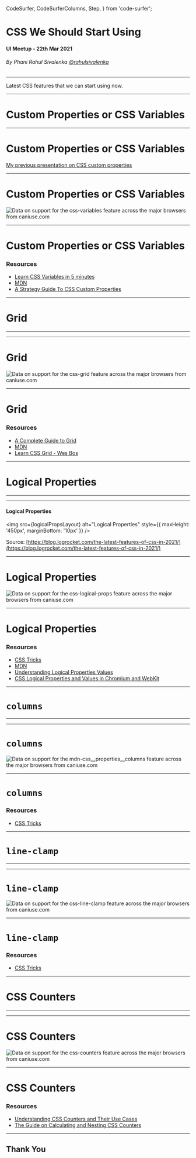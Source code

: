   CodeSurfer,
  CodeSurferColumns,
  Step,
} from 'code-surfer';




<Head title="CSS We Should Start Using" />

<!-- Slides Start -->

# CSS We Should Start Using

#### UI Meetup - 22th Mar 2021

###### By Phani Rahul Sivalenka [@rahulsivalenka](https://twitter.com/rahulsivalenka)

---

Latest CSS features that we can start using now.

---

# Custom Properties or CSS Variables

---

# Custom Properties or CSS Variables

[My previous presentation on CSS custom properties](http://rahulsivalenka.github.io/ui-meetup-css-custom-properties)

---

<div className="basic-text-slide">

# Custom Properties or CSS Variables

<picture>
  <source
    type="image/webp"
    srcset="https://caniuse.bitsofco.de/image/css-variables.webp"
  />
  <source
    type="image/png"
    srcset="https://caniuse.bitsofco.de/image/css-variables.png"
  />
  <img
    src="https://caniuse.bitsofco.de/image/css-variables.jpg"
    alt="Data on support for the css-variables feature across the major browsers from caniuse.com"
  />
</picture>

</div>

---

<div className="basic-text-slide">

# Custom Properties or CSS Variables

### Resources

- [Learn CSS Variables in 5 minutes](https://www.freecodecamp.org/news/learn-css-variables-in-5-minutes-80cf63b4025d)
- [MDN](https://developer.mozilla.org/en-US/docs/Web/CSS/Using_CSS_custom_properties)
- [A Strategy Guide To CSS Custom Properties](https://www.smashingmagazine.com/2018/05/css-custom-properties-strategy-guide/)

</div>

---

# Grid

---

<div className="demo-slide">
  <CssGridDemo />
</div>

---

<div className="basic-text-slide">

# Grid

<picture>
  <source
    type="image/webp"
    srcset="https://caniuse.bitsofco.de/image/css-grid.webp"
  />
  <source
    type="image/png"
    srcset="https://caniuse.bitsofco.de/image/css-grid.png"
  />
  <img
    src="https://caniuse.bitsofco.de/image/css-grid.jpg"
    alt="Data on support for the css-grid feature across the major browsers from caniuse.com"
  />
</picture>

</div>

---

<div className="basic-text-slide">

# Grid

### Resources

- [A Complete Guide to Grid](https://css-tricks.com/snippets/css/complete-guide-grid/)
- [MDN](https://developer.mozilla.org/en-US/docs/Web/CSS/grid)
- [Learn CSS Grid - Wes Bos](https://cssgrid.io/)

</div>

---

# Logical Properties

---

<div className="demo-slide">
  <CssLogicalPropsDemo />
</div>

---

<h4 style={{ marginBottom: '10px' }}>
  Logical Properties
</h4>

<img
  src={logicalPropsLayout}
  alt="Logical Properties"
  style={{ maxHeight: '450px', marginBottom: '10px' }}
/>
<p style={{ fontSize: '1rem', marginTop: '10px' }}>

Source:
[https://blog.logrocket.com/the-latest-features-of-css-in-2021/](https://blog.logrocket.com/the-latest-features-of-css-in-2021/)

</p>

---

<div className="basic-text-slide">

# Logical Properties

<picture>
  <source
    type="image/webp"
    srcset="https://caniuse.bitsofco.de/image/css-logical-props.webp"
  />
  <source
    type="image/png"
    srcset="https://caniuse.bitsofco.de/image/css-logical-props.png"
  />
  <img
    src="https://caniuse.bitsofco.de/image/css-logical-props.jpg"
    alt="Data on support for the css-logical-props feature across the major browsers from caniuse.com"
  />
</picture>

</div>

---

<div className="basic-text-slide">

# Logical Properties

### Resources

- [CSS Tricks](https://css-tricks.com/css-logical-properties/)
- [MDN](https://developer.mozilla.org/en-US/docs/Web/CSS/CSS_Logical_Properties)
- [Understanding Logical Properties Values](https://www.smashingmagazine.com/2018/03/understanding-logical-properties-values/)
- [CSS Logical Properties and Values in Chromium and WebKit](https://blogs.igalia.com/mrego/2018/08/08/css-logical-properties-and-values-in-chromium/)

</div>

---

# `columns`

---

<div className="demo-slide">
  <ColumnsDemo />
</div>

---

<div className="basic-text-slide">

# `columns`

<picture>
  <source
    type="image/webp"
    srcset="https://caniuse.bitsofco.de/static/v1/mdn-css__properties__columns-1616388023294.webp"
  />
  <source
    type="image/png"
    srcset="https://caniuse.bitsofco.de/static/v1/mdn-css__properties__columns-1616388023294.png"
  />
  <img
    src="https://caniuse.bitsofco.de/static/v1/mdn-css__properties__columns-1616388023294.jpg"
    alt="Data on support for the mdn-css__properties__columns feature across the major browsers from caniuse.com"
  />
</picture>

</div>

---

<div className="basic-text-slide">

# `columns`

### Resources

- [CSS Tricks](https://css-tricks.com/almanac/properties/c/columns)

</div>

---

# `line-clamp`

---

<div className="demo-slide">
  <ClampDemo />
</div>

---

<div className="basic-text-slide">

# `line-clamp`

<picture>
  <source
    type="image/webp"
    srcset="https://caniuse.bitsofco.de/image/css-line-clamp.webp"
  />
  <source
    type="image/png"
    srcset="https://caniuse.bitsofco.de/image/css-line-clamp.png"
  />
  <img
    src="https://caniuse.bitsofco.de/image/css-line-clamp.jpg"
    alt="Data on support for the css-line-clamp feature across the major browsers from caniuse.com"
  />
</picture>

</div>

---

<div className="basic-text-slide">

# `line-clamp`

### Resources

- [CSS Tricks](https://css-tricks.com/almanac/properties/c/line-clamp)

</div>

---

# CSS Counters

---

<div className="demo-slide">
  <CssCounterDemo />
</div>

---

<div className="basic-text-slide">

# CSS Counters

<picture>
  <source
    type="image/webp"
    srcset="https://caniuse.bitsofco.de/image/css-counters.webp"
  />
  <source
    type="image/png"
    srcset="https://caniuse.bitsofco.de/image/css-counters.png"
  />
  <img
    src="https://caniuse.bitsofco.de/image/css-counters.jpg"
    alt="Data on support for the css-counters feature across the major browsers from caniuse.com"
  />
</picture>

</div>

---

<div className="basic-text-slide">

# CSS Counters

### Resources

- [Understanding CSS Counters and Their Use Cases](https://www.sitepoint.com/understanding-css-counters-and-their-use-cases/)
- [The Guide on Calculating and Nesting CSS Counters](https://www.bitdegree.org/learn/css-counters)

</div>

---

## Thank You
